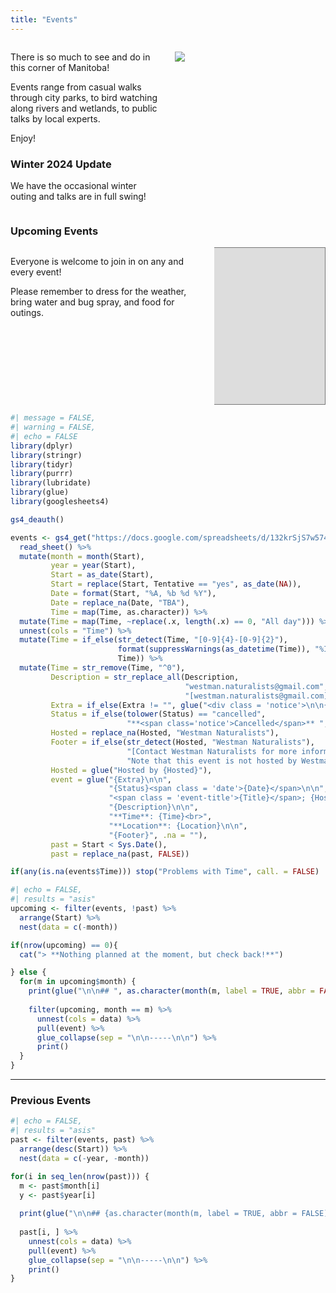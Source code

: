 ```yaml
---
title: "Events"
---
```


::::{.columns}


:::{.column width=50%}
There is so much to see and do in this corner of Manitoba!

Events range from casual walks through city parks, to bird watching along rivers and wetlands, to public talks by local experts.

Enjoy!

### Winter 2024 Update {.notice}
We have the occasional winter outing and talks are in full swing!

:::
:::{.column width=50%}
![](images/DSC_5760 (2).JPG){fig-align="right" fig-alt="Pink cactus blooming"}
:::
::::



<!-- 
**Westman Naturalists are venturing outside!**

We will follow current public health guidelines for all our outings, please assess the risks based on your own situation. For more details please see [our protocols](resources.html). We are limiting groups to a maximum of 15, so sign-up is required for each outing.  We have listed a few outings below, and will add more. We are also looking into additional webinar presentations. -->

### Upcoming Events

::::{.columns}
:::{.column}
Everyone is welcome to join in on any and every event!

Please remember to dress for the weather, bring water and bug spray, and food for outings.
:::

:::{.column}
<div style="float: right; clear: right">
<iframe src="https://calendar.google.com/calendar/embed?height=300&wkst=1&bgcolor=%23c49a00&ctz=America%2FWinnipeg&showTitle=0&showDate=1&showPrint=0&showCalendars=0&showTabs=1&src=d2VzdG1hbi5uYXR1cmFsaXN0c0BnbWFpbC5jb20&color=%23039BE5" style="border:solid 1px #777" width="350" height="250" frameborder="0" scrolling="no"></iframe></div>
:::
::::

```r
#| message = FALSE,
#| warning = FALSE,
#| echo = FALSE
library(dplyr)
library(stringr)
library(tidyr)
library(purrr)
library(lubridate)
library(glue)
library(googlesheets4)

gs4_deauth()

events <- gs4_get("https://docs.google.com/spreadsheets/d/132krSjS7w574gavkX31XxmcmmafXbC-zfM81W2mDXAY/") %>%
  read_sheet() %>%
  mutate(month = month(Start),
         year = year(Start),
         Start = as_date(Start),
         Start = replace(Start, Tentative == "yes", as_date(NA)),
         Date = format(Start, "%A, %b %d %Y"),
         Date = replace_na(Date, "TBA"),
         Time = map(Time, as.character)) %>%
  mutate(Time = map(Time, ~replace(.x, length(.x) == 0, "All day"))) %>%
  unnest(cols = "Time") %>%
  mutate(Time = if_else(str_detect(Time, "[0-9]{4}-[0-9]{2}"), 
                        format(suppressWarnings(as_datetime(Time)), "%I:%M %p"), 
                        Time)) %>%
  mutate(Time = str_remove(Time, "^0"),
         Description = str_replace_all(Description, 
                                       "westman.naturalists@gmail.com", 
                                       "[westman.naturalists@gmail.com](mailto:westman.naturalists@gmail.com)"),
         Extra = if_else(Extra != "", glue("<div class = 'notice'>\n\n{Extra}\n\n</div>"), ""),
         Status = if_else(tolower(Status) == "cancelled",
                          "**<span class='notice'>Cancelled</span>** ", ""),
         Hosted = replace_na(Hosted, "Westman Naturalists"),
         Footer = if_else(str_detect(Hosted, "Westman Naturalists"), 
                          "[Contact Westman Naturalists for more information](mailto:westman.naturalists@gmail.com)",
                          "Note that this event is not hosted by Westman Naturalists"),
         Hosted = glue("Hosted by {Hosted}"),
         event = glue("{Extra}\n\n",
                      "{Status}<span class = 'date'>{Date}</span>\n\n",
                      "<span class = 'event-title'>{Title}</span>; {Hosted}\n\n",
                      "{Description}\n\n", 
                      "**Time**: {Time}<br>",
                      "**Location**: {Location}\n\n",
                      "{Footer}", .na = ""),
         past = Start < Sys.Date(),
         past = replace_na(past, FALSE))

if(any(is.na(events$Time))) stop("Problems with Time", call. = FALSE)
```


```r
#| echo = FALSE,
#| results = "asis"
upcoming <- filter(events, !past) %>%
  arrange(Start) %>%
  nest(data = c(-month))

if(nrow(upcoming) == 0){
  cat("> **Nothing planned at the moment, but check back!**")

} else {
  for(m in upcoming$month) {
    print(glue("\n\n## ", as.character(month(m, label = TRUE, abbr = FALSE)), "\n\n"))
    
    filter(upcoming, month == m) %>%
      unnest(cols = data) %>%
      pull(event) %>%
      glue_collapse(sep = "\n\n-----\n\n") %>%
      print()
  }
}
```


--------

### Previous Events
```r
#| echo = FALSE,
#| results = "asis"
past <- filter(events, past) %>%
  arrange(desc(Start)) %>%
  nest(data = c(-year, -month))

for(i in seq_len(nrow(past))) {
  m <- past$month[i]
  y <- past$year[i]
  
  print(glue("\n\n## {as.character(month(m, label = TRUE, abbr = FALSE))} {y}\n\n"))
  
  past[i, ] %>%
    unnest(cols = data) %>%
    pull(event) %>%
    glue_collapse(sep = "\n\n-----\n\n") %>%
    print()
}
```

